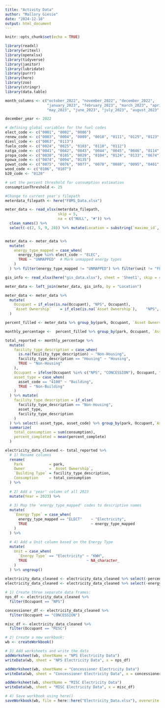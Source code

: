 ```yaml
---
title: "Activity Data"
author: "Mallory Giesie"
date: "2024-12-18"
output: html_document
---
```


```r
knitr::opts_chunk$set(echo = TRUE)
```

```r
library(readxl)
library(writexl)
library(openxlsx)
library(tidyverse)
library(janitor)
library(lubridate)
library(purrr)
library(here)
library(zoo)
library(stringr)
library(data.table)
```

```r
month_columns <- c("october_2022", "november_2022", "december_2022",
                   "january_2023", "february_2023", "march_2023", "april_2023",
                   "may_2023", "june_2023", "july_2023", "august_2023", "september_2023")

december_year <- 2022

# defining global variables for the fuel codes 
elect_code <- c("0001", "0002", "0086")
renew_code <- c("0003", "0004", "0009", "0010", "0111", "0125", "0123", "0127", "0128", "0130")
diesl_code <- c("0063", "0113")
fuelo_code <- c("0024", "0025", "0103", "0110", "0112")
natga_code <- c("0041", "0042", "0043", "0044", "0045", "0046", "0114", "0134")
propa_code <- c("0030", "0105", "0029", "0104", "0124", "0133", "0674")
npowa_code <- c("0074", "0094", "0135")
powat_code <- c("0075", "0076", "0077", "0078", "0080", "0095", "0401", "0445")
wood_code <- c("0106", "0107")
b20_code <- "0120"

# set the percent threshold for consumption estimation 
consumptionThreshold <- 25

#Change to current year's filepath
meterdata_filepath <- here("FBMS_Data.xlsx")

meter_data <- read_xlsx(meterdata_filepath,
                        skip = 5,
                        na = c("NULL", "#")) %>%
  clean_names() %>%
  select(-c(2, 5, 9, 28)) %>% mutate(Location = substring(`maximo_id`, 2))


meter_data <- meter_data %>%
  mutate(
    energy_type_mapped = case_when(
      energy_type %in% elect_code ~ "ELEC",
      TRUE ~ "UNMAPPED"  # Mark unmapped energy types
    )
  ) %>% filter(energy_type_mapped != "UNMAPPED") %>% filter(unit != "FLAT RATE")

gis_info <- read_xlsx(here("gis_data.xlsx"), sheet = 'Sheet1', skip = 4) %>% select(Location, Occupant, `Asset Ownership`)

meter_data <- left_join(meter_data, gis_info, by = "Location")

meter_data <- meter_data %>%
  mutate(
    Occupant = if_else(is.na(Occupant), "NPS", Occupant),
    `Asset Ownership`    = if_else(is.na(`Asset Ownership`),    "NPS", `Asset Ownership`)
  )
```

```r
percent_filled <- meter_data %>% group_by(park, Occupant, `Asset Ownership`, energy_type_mapped, building_description, facility_type_description, unit, service_month, asset_code) %>% summarize(unique_months = n(), consumption = sum(consumption)) %>% ungroup() %>% mutate(unique_months = case_when(unique_months >= 1 ~ 1, unique_months < 1 ~ unique_months))

monthly_percentage <-  percent_filled %>% group_by(park, Occupant, `Asset Ownership`, energy_type_mapped, building_description, facility_type_description, unit, asset_code) %>% summarize(consumption = sum(consumption), months_reported = n()) %>% mutate(percent_complete = months_reported/12) %>% ungroup() 

total_reported <- monthly_percentage %>% 
  mutate(
    facility_type_description = case_when(
      is.na(facility_type_description) ~ "Non-Housing",
      facility_type_description == "Housing" ~ "Housing",
      TRUE ~ "Non-Housing"
    ),
    Occupant = ifelse(Occupant %in% c("NPS", "CONCESSION"), Occupant, "MISC"),
    asset_type = case_when(
      asset_code == "4100" ~ "Building",
      TRUE ~ "Non-Building"
    )
  ) %>% mutate(
    facility_type_description = if_else(
      facility_type_description == "Non-Housing", 
      asset_type,
      facility_type_description
    )
  ) %>% select(-asset_type, asset_code) %>% group_by(park, Occupant,`Asset Ownership`, energy_type_mapped, facility_type_description) %>%
  summarize(
    total_consumption = sum(consumption), 
    percent_completed = mean(percent_complete)
  )
```

```r
electricity_data_cleaned <- total_reported %>%
  # 1) Rename columns
  rename(
    Park            = park,
    Owner           = `Asset Ownership`,
    `Building Type` = facility_type_description,
    Consumption     = total_consumption
  ) %>%
  
  # 2) Add a 'year' column of all 2023
  mutate(Year = 2023) %>%
  
  # 3) Map the 'energy_type_mapped' codes to descriptive names
  mutate(
    `Energy Type` = case_when(
      energy_type_mapped == "ELECT"    ~ "Electricity",
      TRUE                             ~ energy_type_mapped
    )
  ) %>%
  
  # 4) Add a Unit column based on the Energy Type
  mutate(
    Unit = case_when(
      `Energy Type` == "Electricity" ~ "KWH",
      TRUE                           ~ NA_character_
    )
  ) %>% ungroup()
  
electricity_data_cleaned <- electricity_data_cleaned %>% select(-percent_completed)
electricity_data_cleaned <- electricity_data_cleaned %>% select(-energy_type_mapped)

```

```r
# 1) Create three separate data frames:
nps_df <- electricity_data_cleaned %>%
  filter(Occupant == "NPS")

concessioner_df <- electricity_data_cleaned %>%
  filter(Occupant == "CONCESSION")

misc_df <- electricity_data_cleaned %>%
  filter(Occupant == "MISC")

# 2) Create a new workbook:
wb <- createWorkbook()

# 3) Add worksheets and write the data
addWorksheet(wb, sheetName = "NPS Electricity Data")
writeData(wb, sheet = "NPS Electricity Data", x = nps_df)

addWorksheet(wb, sheetName = "Concessioner Electricity Data")
writeData(wb, sheet = "Concessioner Electricity Data", x = concessioner_df)

addWorksheet(wb, sheetName = "MISC Electricity Data")
writeData(wb, sheet = "MISC Electricity Data", x = misc_df)

# 4) Save workbook using here()
saveWorkbook(wb, file = here::here("Electricity_Data.xlsx"), overwrite = TRUE)
```

